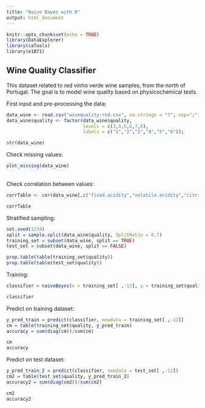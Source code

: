 ---
title: "Naive Bayes with R"
output: html_document
---

```{r setup, include=FALSE}
knitr::opts_chunk$set(echo = TRUE)
library(DataExplorer)
library(caTools)
library(e1071)
```

## Wine Quality Classifier

This dataset related to red vinho verde wine samples, from the north of Portugal. The goal is to model wine quality based on physicochemical tests.

First input and pre-processing the data:
```{r,echo=FALSE}
data_wine <- read.csv("winequality-red.csv", na.strings = "?", sep=";")
data_wine$quality <- factor(data_wine$quality,
                            levels = c(3,4,5,6,7,8),
                            labels = c("1","2","3","4","5","6"));
```
```{r}
str(data_wine)
```
Check missing values:
```{r}
plot_missing(data_wine)
```
<br/>Check correlation between values:
```{r,echo=FALSE}
corrTable <- cor(data_wine[,c("fixed.acidity","volatile.acidity","citric.acid","residual.sugar","chlorides","free.sulfur.dioxide","total.sulfur.dioxide","density","pH","sulphates","alcohol")])
```
```{r}
corrTable
```
Stratified sampling:
```{r,echo=FALSE}
set.seed(1234)
split = sample.split(data_wine$quality, SplitRatio = 0.7)
training_set = subset(data_wine, split == TRUE)
test_set = subset(data_wine, split == FALSE)
```
```{r}
prop.table(table(training_set$quality))
prop.table(table(test_set$quality))
```
Training:
```{r,echo=FALSE}
classifier = naiveBayes(x = training_set[ ,-12], y = training_set$quality )
```
```{r}
classifier
```
Predict on training dataset:
```{r,echo=FALSE}
y_pred_train = predict(classifier, newdata = training_set[ ,-12])
cm = table(training_set$quality, y_pred_train)
accuracy = sum(diag(cm))/sum(cm)
```
```{r}
cm
accuracy
```
Predict on test dataset:
```{r,echo=FALSE}
y_pred_train_2 = predict(classifier, newdata = test_set[ ,-12])
cm2 = table(test_set$quality, y_pred_train_2)
accuracy2 = sum(diag(cm2))/sum(cm2)
```
```{r}
cm2
accuracy2
```